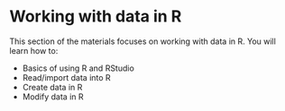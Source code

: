 # Working with data in R

This section of the materials focuses on working with data in R. You will learn how to:

- Basics of using R and RStudio
- Read/import data into R
- Create data in R
- Modify data in R
